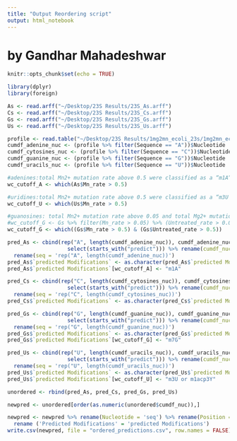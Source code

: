 ```yaml
---
title: "Output Reordering script"
output: html_notebook
---
```


# by Gandhar Mahadeshwar

```r
knitr::opts_chunk$set(echo = TRUE)
```

```r
library(dplyr)
library(foreign)
```

```r
As <- read.arff("~/Desktop/23S Results/23S_As.arff")
Cs <- read.arff("~/Desktop/23S Results/23S_Cs.arff")
Gs <- read.arff("~/Desktop/23S Results/23S_Gs.arff")
Us <- read.arff("~/Desktop/23S Results/23S_Us.arff")

profile <- read.table("~/Desktop/23S Results/1mg2mn_ecoli_23s/1mg2mn_ecoli_23s_ecoli_23s_april23_2021_profile.txt", header = TRUE)
cumdf_adenine_nuc <- (profile %>% filter(Sequence == "A"))$Nucleotide
cumdf_cytosines_nuc <- (profile %>% filter(Sequence == "C"))$Nucleotide
cumdf_guanine_nuc <- (profile %>% filter(Sequence == "G"))$Nucleotide
cumdf_uracils_nuc <- (profile %>% filter(Sequence == "U"))$Nucleotide

#adenines:total Mn2+ mutation rate above 0.5 were classified as a “m1A”
wc_cutoff_A <- which(As$Mn_rate > 0.5)

#uridines:total Mn2+ mutation rate above 0.5 were classified as a “m3U or m1acp3Y”
wc_cutoff_U <- which(Us$Mn_rate > 0.5)

#guanosines: total Mn2+ mutation rate above 0.05 and total Mg2+ mutation rate above 0.0015 were classified as “m7G”
#wc_cutoff_G <- Gs %>% filter(Mn_rate > 0.05) %>% (Untreated_rate > 0.00)
wc_cutoff_G <- which((Gs$Mn_rate > 0.5) & (Gs$Untreated_rate > 0.5))

pred_As <- cbind(rep("A", length(cumdf_adenine_nuc)), cumdf_adenine_nuc, As %>% 
                   select(starts_with("predict"))) %>% rename(cumdf_nuc = cumdf_adenine_nuc) %>% 
  rename(seq = 'rep("A", length(cumdf_adenine_nuc))')
pred_As$`predicted Modifications` <- as.character(pred_As$`predicted Modifications`)
pred_As$`predicted Modifications`[wc_cutoff_A] <- "m1A"

pred_Cs <- cbind(rep("C", length(cumdf_cytosines_nuc)), cumdf_cytosines_nuc, Cs %>%
                   select(starts_with("predict"))) %>% rename(cumdf_nuc = cumdf_cytosines_nuc) %>% 
  rename(seq = 'rep("C", length(cumdf_cytosines_nuc))')
pred_Cs$`predicted Modifications` <- as.character(pred_Cs$`predicted Modifications`)

pred_Gs <- cbind(rep("G", length(cumdf_guanine_nuc)), cumdf_guanine_nuc, Gs %>% 
                   select(starts_with("predict"))) %>% rename(cumdf_nuc = cumdf_guanine_nuc) %>% 
  rename(seq = 'rep("G", length(cumdf_guanine_nuc))')
pred_Gs$`predicted Modifications` <- as.character(pred_Gs$`predicted Modifications`)
pred_Gs$`predicted Modifications`[wc_cutoff_G] <- "m7G"

pred_Us <- cbind(rep("U", length(cumdf_uracils_nuc)), cumdf_uracils_nuc, Us %>% 
                   select(starts_with("predict"))) %>% rename(cumdf_nuc = cumdf_uracils_nuc) %>% 
  rename(seq = 'rep("U", length(cumdf_uracils_nuc))')
pred_Us$`predicted Modifications` <- as.character(pred_Us$`predicted Modifications`)
pred_Us$`predicted Modifications`[wc_cutoff_U] <- "m3U or m1acp3Y"
```


```r
unordered <- rbind(pred_As, pred_Cs, pred_Gs, pred_Us)

newpred <- unordered[order(as.numeric(unordered$cumdf_nuc)),]

newpred <- newpred %>% rename(Nucleotide = 'seq') %>% rename(Position = 'cumdf_nuc') %>% rename('Prediction Margin' = 'prediction margin') %>%
  rename ('Predicted Modifications' = 'predicted Modifications')
write.csv(newpred, file = "ordered_predictions.csv", row.names = FALSE)
```
